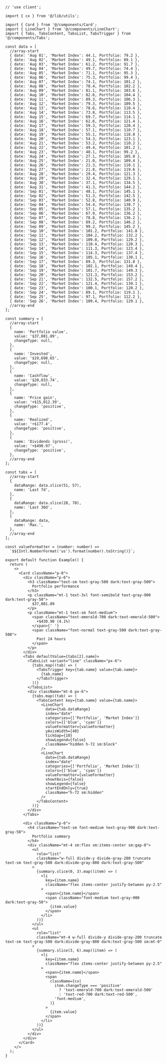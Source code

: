````tsx
// 'use client';

import { cx } from '@/lib/utils';

import { Card } from '@/components/Card';
import { LineChart } from '@/components/LineChart';
import { Tabs, TabsContent, TabsList, TabsTrigger } from '@/components/Tabs';

const data = [
  //array-start
  { date: 'Aug 01', 'Market Index': 44.1, Portfolio: 79.2 },
  { date: 'Aug 02', 'Market Index': 49.1, Portfolio: 89.1 },
  { date: 'Aug 03', 'Market Index': 61.2, Portfolio: 91.7 },
  { date: 'Aug 04', 'Market Index': 49.7, Portfolio: 74.4 },
  { date: 'Aug 05', 'Market Index': 71.1, Portfolio: 95.3 },
  { date: 'Aug 06', 'Market Index': 75.3, Portfolio: 99.4 },
  { date: 'Aug 07', 'Market Index': 74.1, Portfolio: 101.2 },
  { date: 'Aug 08', 'Market Index': 78.4, Portfolio: 102.2 },
  { date: 'Aug 09', 'Market Index': 81.1, Portfolio: 103.6 },
  { date: 'Aug 10', 'Market Index': 82.6, Portfolio: 104.4 },
  { date: 'Aug 11', 'Market Index': 89.3, Portfolio: 106.3 },
  { date: 'Aug 12', 'Market Index': 79.3, Portfolio: 109.5 },
  { date: 'Aug 13', 'Market Index': 78.6, Portfolio: 110.4 },
  { date: 'Aug 14', 'Market Index': 73.8, Portfolio: 113.5 },
  { date: 'Aug 15', 'Market Index': 69.7, Portfolio: 114.1 },
  { date: 'Aug 16', 'Market Index': 62.6, Portfolio: 121.4 },
  { date: 'Aug 17', 'Market Index': 59.3, Portfolio: 120.4 },
  { date: 'Aug 18', 'Market Index': 57.1, Portfolio: 110.7 },
  { date: 'Aug 19', 'Market Index': 55.1, Portfolio: 118.8 },
  { date: 'Aug 20', 'Market Index': 54.3, Portfolio: 123.1 },
  { date: 'Aug 21', 'Market Index': 53.2, Portfolio: 110.2 },
  { date: 'Aug 22', 'Market Index': 49.4, Portfolio: 101.2 },
  { date: 'Aug 23', 'Market Index': 48.1, Portfolio: 99.2 },
  { date: 'Aug 24', 'Market Index': 27.1, Portfolio: 105.8 },
  { date: 'Aug 25', 'Market Index': 21.0, Portfolio: 109.4 },
  { date: 'Aug 26', 'Market Index': 21.3, Portfolio: 110.1 },
  { date: 'Aug 27', 'Market Index': 21.8, Portfolio: 119.6 },
  { date: 'Aug 28', 'Market Index': 29.4, Portfolio: 121.3 },
  { date: 'Aug 29', 'Market Index': 32.4, Portfolio: 129.1 },
  { date: 'Aug 30', 'Market Index': 37.1, Portfolio: 134.5 },
  { date: 'Aug 31', 'Market Index': 41.3, Portfolio: 144.2 },
  { date: 'Sep 01', 'Market Index': 48.1, Portfolio: 145.1 },
  { date: 'Sep 02', 'Market Index': 51.3, Portfolio: 142.5 },
  { date: 'Sep 03', 'Market Index': 52.8, Portfolio: 140.9 },
  { date: 'Sep 04', 'Market Index': 54.4, Portfolio: 138.7 },
  { date: 'Sep 05', 'Market Index': 57.1, Portfolio: 135.2 },
  { date: 'Sep 06', 'Market Index': 67.9, Portfolio: 136.2 },
  { date: 'Sep 07', 'Market Index': 78.8, Portfolio: 136.2 },
  { date: 'Sep 08', 'Market Index': 89.2, Portfolio: 146.2 },
  { date: 'Sep 09', 'Market Index': 99.2, Portfolio: 145.2 },
  { date: 'Sep 10', 'Market Index': 101.2, Portfolio: 141.8 },
  { date: 'Sep 11', 'Market Index': 104.2, Portfolio: 132.2 },
  { date: 'Sep 12', 'Market Index': 109.8, Portfolio: 129.2 },
  { date: 'Sep 13', 'Market Index': 110.4, Portfolio: 120.3 },
  { date: 'Sep 14', 'Market Index': 111.3, Portfolio: 123.4 },
  { date: 'Sep 15', 'Market Index': 114.3, Portfolio: 137.4 },
  { date: 'Sep 16', 'Market Index': 105.1, Portfolio: 130.1 },
  { date: 'Sep 17', 'Market Index': 89.3, Portfolio: 131.8 },
  { date: 'Sep 18', 'Market Index': 102.1, Portfolio: 149.4 },
  { date: 'Sep 19', 'Market Index': 101.7, Portfolio: 149.3 },
  { date: 'Sep 20', 'Market Index': 121.3, Portfolio: 153.2 },
  { date: 'Sep 21', 'Market Index': 132.5, Portfolio: 157.2 },
  { date: 'Sep 22', 'Market Index': 121.4, Portfolio: 139.1 },
  { date: 'Sep 23', 'Market Index': 100.1, Portfolio: 120.2 },
  { date: 'Sep 24', 'Market Index': 89.1, Portfolio: 119.1 },
  { date: 'Sep 25', 'Market Index': 97.1, Portfolio: 112.2 },
  { date: 'Sep 26', 'Market Index': 109.4, Portfolio: 129.1 },
  //array-end
];

const summary = [
  //array-start
  {
    name: 'Portfolio value',
    value: '$37,081.89',
    changeType: null,
  },
  {
    name: 'Invested',
    value: '$19,698.65',
    changeType: null,
  },
  {
    name: 'Cashflow',
    value: '$20,033.74',
    changeType: null,
  },
  {
    name: 'Price gain',
    value: '+$15,012.39',
    changeType: 'positive',
  },
  {
    name: 'Realized',
    value: '+$177.4',
    changeType: 'positive',
  },
  {
    name: 'Dividends (gross)',
    value: '+$490.97',
    changeType: 'positive',
  },
  //array-end
];

const tabs = [
  //array-start
  {
    dataRange: data.slice(51, 57),
    name: 'Last 7d',
  },
  {
    dataRange: data.slice(28, 70),
    name: 'Last 30d',
  },
  {
    dataRange: data,
    name: 'Max.',
  },
  //array-end
];

const valueFormatter = (number: number) =>
  `$${Intl.NumberFormat('us').format(number).toString()}`;

export default function Example() {
  return (
    <>
      <Card className="p-0">
        <div className="p-6">
          <h3 className="text-sm text-gray-500 dark:text-gray-500">
            Portfolio performance
          </h3>
          <p className="mt-1 text-3xl font-semibold text-gray-900 dark:text-gray-50">
            $37,081.89
          </p>
          <p className="mt-1 text-sm font-medium">
            <span className="text-emerald-700 dark:text-emerald-500">
              +$430.90 (4.1%)
            </span>{' '}
            <span className="font-normal text-gray-500 dark:text-gray-500">
              Past 24 hours
            </span>
          </p>
        </div>
        <Tabs defaultValue={tabs[2].name}>
          <TabsList variant="line" className="px-6">
            {tabs.map((tab) => (
              <TabsTrigger key={tab.name} value={tab.name}>
                {tab.name}
              </TabsTrigger>
            ))}
          </TabsList>
          <div className="mt-6 px-6">
            {tabs.map((tab) => (
              <TabsContent key={tab.name} value={tab.name}>
                <LineChart
                  data={tab.dataRange}
                  index="date"
                  categories={['Portfolio', 'Market Index']}
                  colors={['blue', 'cyan']}
                  valueFormatter={valueFormatter}
                  yAxisWidth={40}
                  tickGap={10}
                  showLegend={false}
                  className="hidden h-72 sm:block"
                />
                <LineChart
                  data={tab.dataRange}
                  index="date"
                  categories={['Portfolio', 'Market Index']}
                  colors={['blue', 'cyan']}
                  valueFormatter={valueFormatter}
                  showYAxis={false}
                  showLegend={false}
                  startEndOnly={true}
                  className="h-72 sm:hidden"
                />
              </TabsContent>
            ))}
          </div>
        </Tabs>

        <div className="p-6">
          <h4 className="text-sm font-medium text-gray-900 dark:text-gray-50">
            Portfolio summary
          </h4>
          <div className="mt-4 sm:flex sm:items-center sm:gap-8">
            <ul
              role="list"
              className="w-full divide-y divide-gray-200 truncate text-sm text-gray-500 dark:divide-gray-800 dark:text-gray-500"
            >
              {summary.slice(0, 3).map((item) => (
                <li
                  key={item.name}
                  className="flex items-center justify-between py-2.5"
                >
                  <span>{item.name}</span>
                  <span className="font-medium text-gray-900 dark:text-gray-50">
                    {item.value}
                  </span>
                </li>
              ))}
            </ul>
            <ul
              role="list"
              className="mt-4 w-full divide-y divide-gray-200 truncate text-sm text-gray-500 dark:divide-gray-800 dark:text-gray-500 sm:mt-0"
            >
              {summary.slice(3, 6).map((item) => (
                <li
                  key={item.name}
                  className="flex items-center justify-between py-2.5"
                >
                  <span>{item.name}</span>
                  <span
                    className={cx(
                      item.changeType === 'positive'
                        ? 'text-emerald-700 dark:text-emerald-500'
                        : 'text-red-700 dark:text-red-500',
                      'font-medium',
                    )}
                  >
                    {item.value}
                  </span>
                </li>
              ))}
            </ul>
          </div>
        </div>
      </Card>
    </>
  );
}

````